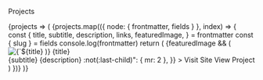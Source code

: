 ---
---


<Heading variant="styles.h2">Projects</Heading>

<SourceList>
  {projects => (
    <Box>
      {projects.map(({ node: { frontmatter, fields } }, index) => {
        const {
          title,
          subtitle,
          description,
          links,
          featuredImage,
        } = frontmatter
        const { slug } = fields
        console.log(frontmatter)
        return (
          <Card key={title} mb="3">
            <Flex sx={{ flexDirection: "column", height: "100%" }}>
              <Flex mb="3">
                {featuredImage && (
                  <Img
                    fixed={featuredImage.childImageSharp.fixed}
                    alt={`${title} icon`}
                    imgStyle={{ borderRadius: theme.radii[3] }}
                  />
                )}
                <Box ml="3">
                  <Link href={slug} variant="heading">
                    {title}
                  </Link>
                  <br />
                  <Text>{subtitle}</Text>
                </Box>
              </Flex>
              <Text sx={{ flex: "1 1 auto" }}>{description}</Text>
              <Box
                sx={{
                  mt: 3,
                  textAlign: "right",
                  "& > :not(:last-child)": { mr: 2 },
                }}
              >
                <Link variant="button" href={links.site}>
                  <Icon icon="external" />
                  Visit Site
                </Link>
                <Link variant="button" href={slug}>
                  <Icon icon="eye" />
                  View Project
                </Link>
              </Box>
            </Flex>
          </Card>
        )
      })}
    </Box>
  )}
</SourceList>
